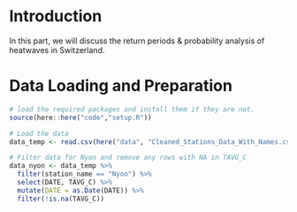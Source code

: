 # Introduction

In this part, we will discuss the return periods & probability analysis of heatwaves in Switzerland.

# Data Loading and Preparation

```r
# load the required packages and install them if they are not.
source(here::here("code","setup.R"))

# Load the data
data_temp <- read.csv(here("data", "Cleaned_Stations_Data_With_Names.csv"))

# Filter data for Nyon and remove any rows with NA in TAVG_C
data_nyon <- data_temp %>%
  filter(station_name == "Nyon") %>%
  select(DATE, TAVG_C) %>%
  mutate(DATE = as.Date(DATE)) %>%
  filter(!is.na(TAVG_C))
```